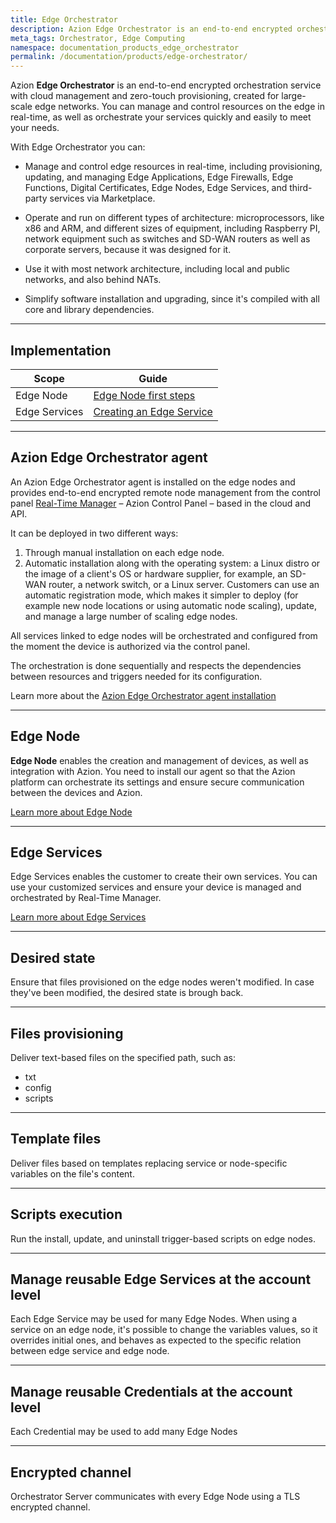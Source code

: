 ```yaml
---
title: Edge Orchestrator
description: Azion Edge Orchestrator is an end-to-end encrypted orchestration service with cloud management and zero-touch provisioning, created for large-scale Edge networks. Manage and control resources on the edge in real time and orchestrate your services quickly and easily to meet your needs.
meta_tags: Orchestrator, Edge Computing
namespace: documentation_products_edge_orchestrator
permalink: /documentation/products/edge-orchestrator/
---
```


Azion **Edge Orchestrator** is an end-to-end encrypted orchestration service with cloud management and zero-touch provisioning, created for large-scale edge networks. You can manage and control resources on the edge in real-time, as well as orchestrate your services quickly and easily to meet your needs.

With Edge Orchestrator you can:

- Manage and control edge resources in real-time, including provisioning, updating, and managing Edge Applications, Edge Firewalls, Edge Functions, Digital Certificates, Edge Nodes, Edge Services, and third-party services via Marketplace.

- Operate and run on different types of architecture: microprocessors, like x86 and ARM, and different sizes of equipment, including Raspberry PI, network equipment such as switches and SD-WAN routers as well as corporate servers, because it was designed for it.

- Use it with most network architecture, including local and public networks, and also behind NATs.

- Simplify software installation and upgrading, since it's compiled with all core and library dependencies.

---

## Implementation

| Scope | Guide |
| - | - | 
| Edge Node | [Edge Node first steps](/en/documentation/products/guides/edge-node-first-steps/) |
| Edge Services| [Creating an Edge Service](/en/documentation/products/guides/edge-services-first-steps/) |

---

## Azion Edge Orchestrator agent

An Azion Edge Orchestrator agent is installed on the edge nodes and provides end-to-end encrypted remote node management from the control panel [Real-Time Manager](https://manager.azion.com/) – Azion Control Panel – based in the cloud and API. 

It can be deployed in two different ways:

1. Through manual installation on each edge node.
2. Automatic installation along with the operating system: a Linux distro or the image of a client's OS or hardware supplier, for example, an SD-WAN router, a network switch, or a Linux server. Customers can use an automatic registration mode, which makes it simpler to deploy (for example new node locations or using automatic node scaling), update, and manage a large number of scaling edge nodes.

All services linked to edge nodes will be orchestrated and configured from the moment the device is authorized via the control panel.

The orchestration is done sequentially and respects the dependencies between resources and triggers needed for its configuration.

Learn more about the [Azion Edge Orchestrator agent installation](/en/documentation/products/guides/edge-node-first-steps/#installing)

---

## Edge Node

**Edge Node** enables the creation and management of devices, as well as integration with Azion. You need to install our agent so that the Azion platform can orchestrate its settings and ensure secure communication between the devices and Azion.

[Learn more about Edge Node](/en/documentation/products/edge-orchestrator/edge-node/)

---

## Edge Services

Edge Services enables the customer to create their own services. You can use your customized services and ensure your device is managed and orchestrated by Real-Time Manager.

[Learn more about Edge Services](/en/documentation/products/edge-orchestrator/edge-services/)

---

## Desired state

Ensure that files provisioned on the edge nodes weren't modified. In case they've been modified, the desired state is brough back.

---

## Files provisioning

Deliver text-based files on the specified path, such as:

- txt
- config
- scripts

---

## Template files

Deliver files based on templates replacing service or node-specific variables on the file's content.

---

## Scripts execution

Run the install, update, and uninstall trigger-based scripts on edge nodes.

---

## Manage reusable Edge Services at the account level

Each Edge Service may be used for many Edge Nodes. When using a service on an edge node, it's possible to change the variables values, so it overrides initial ones, and behaves as expected to the specific relation between edge service and edge node.

---

## Manage reusable Credentials at the account level

Each Credential may be used to add many Edge Nodes

---

## Encrypted channel

Orchestrator Server communicates with every Edge Node using a TLS encrypted channel.
